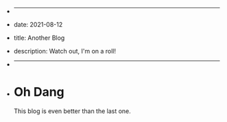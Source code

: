 + ---
+ date: 2021-08-12
+ title: Another Blog
+ description: Watch out, I'm on a roll!
+ ---
+
  # Oh Dang

  This blog is even better than the last one.